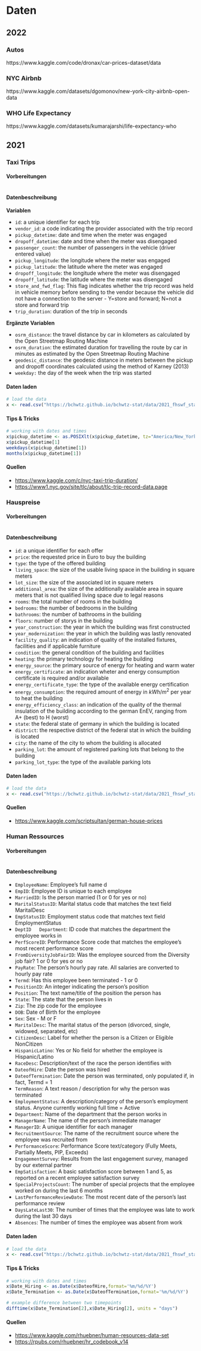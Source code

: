 # Daten

## 2022

### Autos

https://www.kaggle.com/code/dronax/car-prices-dataset/data

### NYC Airbnb

https://www.kaggle.com/datasets/dgomonov/new-york-city-airbnb-open-data

### WHO Life Expectancy

https://www.kaggle.com/datasets/kumarajarshi/life-expectancy-who

## 2021

### Taxi Trips

#### Vorbereitungen

```r

```

#### Datenbeschreibung

**Variablen**

-   `id`: a unique identifier for each trip
-   `vendor_id`: a code indicating the provider associated with the trip record
-   `pickup_datetime`: date and time when the meter was engaged
-   `dropoff_datetime`: date and time when the meter was disengaged
-   `passenger_count`: the number of passengers in the vehicle (driver entered value)
-   `pickup_longitude`: the longitude where the meter was engaged
-   `pickup_latitude`: the latitude where the meter was engaged
-   `dropoff_longitude`: the longitude where the meter was disengaged
-   `dropoff_latitude`: the latitude where the meter was disengaged
-   `store_and_fwd_flag`: This flag indicates whether the trip record was held in vehicle memory before sending to the vendor because the vehicle did not have a connection to the server - Y=store and forward; N=not a store and forward trip
-   `trip_duration`: duration of the trip in seconds

**Ergänzte Variablen**

-   `osrm_distance`: the travel distance by car in kilometers as calculated by the Open Streetmap Routing Machine
-   `osrm_duration`: the estimated duration for travelling the route by car in minutes as estimated by the Open Streetmap Routing Machine
-   `geodesic_distance`: the geodesic distance in meters between the pickup and dropoff coordinates calculated using the method of Karney (2013)
-   `weekday:` the day of the week when the trip was started

#### Daten laden

```r
# load the data
x <- read.csv("https://bchwtz.github.io/bchwtz-stat/data/2021_fhswf_stat_taxi.csv")
```

#### Tips & Tricks

```r
# working with dates and times
x$pickup_datetime <- as.POSIXlt(x$pickup_datetime, tz="America/New_York")
x$pickup_datetime[1]
weekdays(x$pickup_datetime[1])
months(x$pickup_datetime[1])
```

#### Quellen

-   <https://www.kaggle.com/c/nyc-taxi-trip-duration/>
-   <https://www1.nyc.gov/site/tlc/about/tlc-trip-record-data.page>

### Hauspreise

#### Vorbereitungen

```r

```

#### Datenbeschreibung

-   `id`: a unique identifier for each offer
-   `price`: the requested price in Euro to buy the building
-   `type`: the type of the offered building
-   `living_space`: the size of the usable living space in the building in square meters
-   `lot_size`: the size of the associated lot in square meters
-   `additional_area`: the size of the additionally available area in square meters that is not qualified living space due to legal reasons
-   `rooms`: the total number of rooms in the building
-   `bedrooms`: the number of bedrooms in the building
-   `bathrooms`: the number of bathrooms in the building
-   `floors`: number of storys in the building
-   `year_construction`: the year in which the building was first constructed
-   `year_modernization`: the year in which the building was lastly renovated
-   `facility_quality`: an indication of quality of the installed fixtures, facilities and if applicable furniture
-   `condition`: the general condition of the building and facilities
-   `heating`: the primary technology for heating the building
-   `energy_source`: the primary source of energy for heating and warm water
-   `energy_certificate`: an indication wheter and energy consumption certificate is required and/or available
-   `energy_certificate_type`: the type of the available energy certification
-   `energy_consumption`: the required amount of energy in $kWh/m^2$ per year to heat the building
-   `energy_efficiency_class`: an indication of the quality of the thermal insulation of the building according to the german EnEV, ranging from A+ (best) to H (worst)
-   `state`: the federal state of germany in which the building is located
-   `district`: the respective district of the federal stat in which the building is located
-   `city`: the name of the city to whom the building is allocated
-   `parking_lot`: the amount of registered parking lots that belong to the building
-   `parking_lot_type`: the type of the available parking lots

#### Daten laden

```r
# load the data
x <- read.csv("https://bchwtz.github.io/bchwtz-stat/data/2021_fhswf_stat_housing.csv")
```

#### Quellen

-   <https://www.kaggle.com/scriptsultan/german-house-prices>

### Human Ressources

#### Vorbereitungen

```r

```

#### Datenbeschreibung

-   `EmployeeName`: Employee's full name d
-   `EmpID`: Employee ID is unique to each employee\
-   `MarriedID`: Is the person married (1 or 0 for yes or no)\
-   `MaritalStatusID`: Marital status code that matches the text field MaritalDesc
-   `EmpStatusID`: Employment status code that matches text field EmploymentStatus
-   `DeptID   Department`: ID code that matches the department the employee works in\
-   `PerfScoreID`: Performance Score code that matches the employee's most recent performance score\
-   `FromDiversityJobFairID`: Was the employee sourced from the Diversity job fair? 1 or 0 for yes or no\
-   `PayRate`: The person's hourly pay rate. All salaries are converted to hourly pay rate
-   `Termd`: Has this employee been terminated - 1 or 0\
-   `PositionID`: An integer indicating the person's position
-   `Position`: The text name/title of the position the person has\
-   `State`: The state that the person lives in\
-   `Zip`: The zip code for the employee\
-   `DOB`: Date of Birth for the employee\
-   `Sex`: Sex - M or F\
-   `MaritalDesc`: The marital status of the person (divorced, single, widowed, separated, etc)\
-   `CitizenDesc`: Label for whether the person is a Citizen or Eligible NonCitizen\
-   `HispanicLatino`: Yes or No field for whether the employee is Hispanic/Latino
-   `RaceDesc`: Description/text of the race the person identifies with
-   `DateofHire`: Date the person was hired\
-   `DateofTermination`: Date the person was terminated, only populated if, in fact, Termd = 1\
-   `TermReason`: A text reason / description for why the person was terminated\
-   `EmploymentStatus`: A description/category of the person's employment status. Anyone currently working full time = Active\
-   `Department`: Name of the department that the person works in
-   `ManagerName`: The name of the person's immediate manager\
-   `ManagerID`: A unique identifier for each manager
-   `RecruitmentSource`: The name of the recruitment source where the employee was recruited from\
-   `PerformanceScore`: Performance Score text/category (Fully Meets, Partially Meets, PIP, Exceeds)\
-   `EngagementSurvey`: Results from the last engagement survey, managed by our external partner\
-   `EmpSatisfaction`: A basic satisfaction score between 1 and 5, as reported on a recent employee satisfaction survey
-   `SpecialProjectsCount`: The number of special projects that the employee worked on during the last 6 months
-   `LastPerformanceReviewDate`: The most recent date of the person's last performance review\
-   `DaysLateLast30`: The number of times that the employee was late to work during the last 30 days\
-   `Absences`: The number of times the employee was absent from work

#### Daten laden

```r
# load the data
x <- read.csv("https://bchwtz.github.io/bchwtz-stat/data/2021_fhswf_stat_hr.csv")
```

#### Tips & Tricks

```r
# working with dates and times
x$Date_Hiring <- as.Date(x$DateofHire,format='%m/%d/%Y')
x$Date_Termination <- as.Date(x$DateofTermination,format='%m/%d/%Y')

# example difference between two timepoints
difftime(x$Date_Termination[2],x$Date_Hiring[2], units = "days")
```

#### Quellen

-   <https://www.kaggle.com/rhuebner/human-resources-data-set>
-   <https://rpubs.com/rhuebner/hr_codebook_v14>
